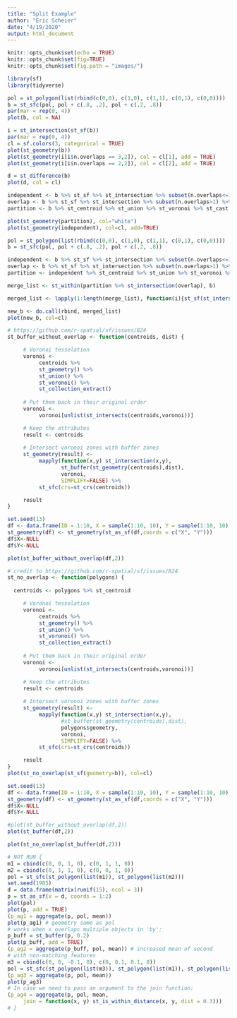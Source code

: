 ```yaml
---
title: "Split Example"
author: "Eric Scheier"
date: "4/19/2020"
output: html_document
---
```


```r
knitr::opts_chunk$set(echo = TRUE)
knitr::opts_chunk$set(fig=TRUE)
knitr::opts_chunk$set(fig.path = "images/")
```

```r
library(sf)
library(tidyverse)

pol = st_polygon(list(rbind(c(0,0), c(1,0), c(1,1), c(0,1), c(0,0))))
b = st_sfc(pol, pol + c(.8, .2), pol + c(.2, .8))
par(mar = rep(0, 4))
plot(b, col = NA)
```

```r
i = st_intersection(st_sf(b))
par(mar = rep(0, 4))
cl = sf.colors(3, categorical = TRUE)
plot(st_geometry(b))
plot(st_geometry(i[i$n.overlaps == 3,2]), col = cl[1], add = TRUE)
plot(st_geometry(i[i$n.overlaps == 2,2]), col = cl[2], add = TRUE)
```

```r
d = st_difference(b)
plot(d, col = cl)
```

```r
independent <- b %>% st_sf %>% st_intersection %>% subset(n.overlaps<=1)
overlap <- b %>% st_sf %>% st_intersection %>% subset(n.overlaps>1) %>% st_union()
partition <- b %>% st_centroid %>% st_union %>% st_voronoi %>% st_cast

plot(st_geometry(partition), col="white")
plot(st_geometry(independent), col=cl, add=TRUE)
```


```r
pol = st_polygon(list(rbind(c(0,0), c(1,0), c(1,1), c(0,1), c(0,0))))
b = st_sfc(pol, pol + c(.8, .2), pol + c(.2, .8))

independent <- b %>% st_sf %>% st_intersection %>% subset(n.overlaps<=1) %>% st_cast("POLYGON")
overlap <- b %>% st_sf %>% st_intersection %>% subset(n.overlaps>1) %>% st_union()
partition <- independent %>% st_centroid %>% st_union %>% st_voronoi %>% st_cast

merge_list <- st_within(partition %>% st_intersection(overlap), b)

merged_list <- lapply(1:length(merge_list), function(i){st_sf(st_intersection(partition[i], b[merge_list[[i]]]))})

new_b <- do.call(rbind, merged_list)
plot(new_b, col=cl)
```


```r
# https://github.com/r-spatial/sf/issues/824
st_buffer_without_overlap <- function(centroids, dist) {

     # Voronoi tesselation
     voronoi <- 
          centroids %>% 
          st_geometry() %>%
          st_union() %>%
          st_voronoi() %>%
          st_collection_extract()
     
     # Put them back in their original order
     voronoi <-
          voronoi[unlist(st_intersects(centroids,voronoi))]

     # Keep the attributes
     result <- centroids
     
     # Intersect voronoi zones with buffer zones
     st_geometry(result) <-
          mapply(function(x,y) st_intersection(x,y),
                 st_buffer(st_geometry(centroids),dist), 
                 voronoi,
                 SIMPLIFY=FALSE) %>%
          st_sfc(crs=st_crs(centroids))

     result
}

set.seed(13)
df <- data.frame(ID = 1:10, X = sample(1:10, 10), Y = sample(1:10, 10))
st_geometry(df) <- st_geometry(st_as_sf(df,coords = c("X", "Y")))
df$X<-NULL
df$Y<-NULL

plot(st_buffer_without_overlap(df,2))
```

```r
# credit to https://github.com/r-spatial/sf/issues/824
st_no_overlap <- function(polygons) {
  
  centroids <- polygons %>% st_centroid

     # Voronoi tesselation
     voronoi <- 
          centroids %>% 
          st_geometry() %>%
          st_union() %>%
          st_voronoi() %>%
          st_collection_extract()
     
     # Put them back in their original order
     voronoi <-
          voronoi[unlist(st_intersects(centroids,voronoi))]

     # Keep the attributes
     result <- centroids
     
     # Intersect voronoi zones with buffer zones
     st_geometry(result) <-
          mapply(function(x,y) st_intersection(x,y),
                 #st_buffer(st_geometry(centroids),dist), 
                 polygons$geometry,
                 voronoi,
                 SIMPLIFY=FALSE) %>%
          st_sfc(crs=st_crs(centroids))

     result
}
plot(st_no_overlap(st_sf(geometry=b)), col=cl)
```

```r
set.seed(13)
df <- data.frame(ID = 1:10, X = sample(1:10, 10), Y = sample(1:10, 10))
st_geometry(df) <- st_geometry(st_as_sf(df,coords = c("X", "Y")))
df$X<-NULL
df$Y<-NULL

#plot(st_buffer_without_overlap(df,2))
plot(st_buffer(df,2))

plot(st_no_overlap(st_buffer(df,2)))
```


```r
# NOT RUN {
m1 = cbind(c(0, 0, 1, 0), c(0, 1, 1, 0))
m2 = cbind(c(0, 1, 1, 0), c(0, 0, 1, 0))
pol = st_sfc(st_polygon(list(m1)), st_polygon(list(m2)))
set.seed(1985)
d = data.frame(matrix(runif(15), ncol = 3))
p = st_as_sf(x = d, coords = 1:2)
plot(pol)
plot(p, add = TRUE)
(p_ag1 = aggregate(p, pol, mean))
plot(p_ag1) # geometry same as pol
# works when x overlaps multiple objects in 'by':
p_buff = st_buffer(p, 0.2)
plot(p_buff, add = TRUE)
(p_ag2 = aggregate(p_buff, pol, mean)) # increased mean of second
# with non-matching features
m3 = cbind(c(0, 0, -0.1, 0), c(0, 0.1, 0.1, 0))
pol = st_sfc(st_polygon(list(m3)), st_polygon(list(m1)), st_polygon(list(m2)))
(p_ag3 = aggregate(p, pol, mean))
plot(p_ag3)
# In case we need to pass an argument to the join function:
(p_ag4 = aggregate(p, pol, mean, 
     join = function(x, y) st_is_within_distance(x, y, dist = 0.3)))
# }
```

